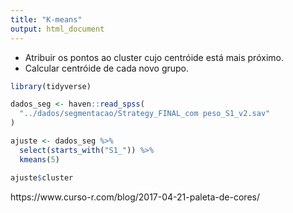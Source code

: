 ```yaml
---
title: "K-means"
output: html_document
---
```


- Atribuir os pontos ao cluster cujo centróide está mais próximo.
- Calcular centróide de cada novo grupo.

```r
library(tidyverse)

dados_seg <- haven::read_spss(
  "../dados/segmentacao/Strategy_FINAL_com peso_S1_v2.sav"
)

ajuste <- dados_seg %>% 
  select(starts_with("S1_")) %>%
  kmeans(5)

ajuste$cluster
```

https://www.curso-r.com/blog/2017-04-21-paleta-de-cores/